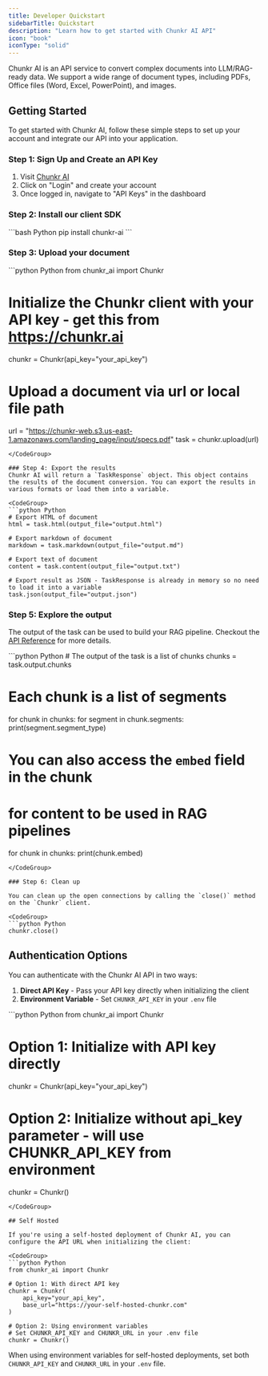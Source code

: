 ```yaml
---
title: Developer Quickstart
sidebarTitle: Quickstart
description: "Learn how to get started with Chunkr AI API"
icon: "book"
iconType: "solid"
---
```


Chunkr AI is an API service to convert complex documents into LLM/RAG-ready data. We support a wide range of document types, including PDFs, Office files (Word, Excel, PowerPoint), and images.

## Getting Started

To get started with Chunkr AI, follow these simple steps to set up your account and integrate our API into your application.

### Step 1: Sign Up and Create an API Key

1. Visit [Chunkr AI](https://chunkr.ai)
2. Click on "Login" and create your account
3. Once logged in, navigate to "API Keys" in the dashboard

### Step 2: Install our client SDK

<CodeGroup> 
```bash Python
pip install chunkr-ai
```
</CodeGroup>

### Step 3: Upload your document

<CodeGroup> 
```python Python
from chunkr_ai import Chunkr

# Initialize the Chunkr client with your API key - get this from https://chunkr.ai
chunkr = Chunkr(api_key="your_api_key")

# Upload a document via url or local file path
url = "https://chunkr-web.s3.us-east-1.amazonaws.com/landing_page/input/specs.pdf"
task = chunkr.upload(url) 
```
</CodeGroup>
    
### Step 4: Export the results
Chunkr AI will return a `TaskResponse` object. This object contains the results of the document conversion. You can export the results in various formats or load them into a variable.

<CodeGroup> 
```python Python
# Export HTML of document
html = task.html(output_file="output.html")

# Export markdown of document
markdown = task.markdown(output_file="output.md")

# Export text of document
content = task.content(output_file="output.txt")

# Export result as JSON - TaskResponse is already in memory so no need to load it into a variable
task.json(output_file="output.json")
```
</CodeGroup>

### Step 5: Explore the output

The output of the task can be used to build your RAG pipeline. 
Checkout the [API Reference](/api-references/task/create-task#response-output-chunks) for more details.

<CodeGroup> 
```python Python
# The output of the task is a list of chunks
chunks = task.output.chunks

# Each chunk is a list of segments
for chunk in chunks:
    for segment in chunk.segments:
        print(segment.segment_type)

# You can also access the `embed` field in the chunk 
# for content to be used in RAG pipelines
for chunk in chunks:
    print(chunk.embed)
```
</CodeGroup>

### Step 6: Clean up

You can clean up the open connections by calling the `close()` method on the `Chunkr` client.

<CodeGroup> 
```python Python
chunkr.close()
```
</CodeGroup>

## Authentication Options

You can authenticate with the Chunkr AI API in two ways:

1. **Direct API Key** - Pass your API key directly when initializing the client
2. **Environment Variable** - Set `CHUNKR_API_KEY` in your `.env` file

<CodeGroup> 
```python Python
from chunkr_ai import Chunkr

# Option 1: Initialize with API key directly
chunkr = Chunkr(api_key="your_api_key")

# Option 2: Initialize without api_key parameter - will use CHUNKR_API_KEY from environment
chunkr = Chunkr()
```
</CodeGroup>

## Self Hosted

If you're using a self-hosted deployment of Chunkr AI, you can configure the API URL when initializing the client:

<CodeGroup> 
```python Python
from chunkr_ai import Chunkr

# Option 1: With direct API key
chunkr = Chunkr(
    api_key="your_api_key",
    base_url="https://your-self-hosted-chunkr.com"
)

# Option 2: Using environment variables
# Set CHUNKR_API_KEY and CHUNKR_URL in your .env file
chunkr = Chunkr()
```
</CodeGroup>

When using environment variables for self-hosted deployments, set both `CHUNKR_API_KEY` and `CHUNKR_URL` in your `.env` file.

